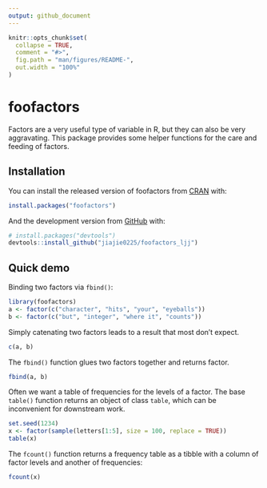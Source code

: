 ```yaml
---
output: github_document
---
```


<!-- README.md is generated from README.Rmd. Please edit that file -->

```r
knitr::opts_chunk$set(
  collapse = TRUE,
  comment = "#>",
  fig.path = "man/figures/README-",
  out.width = "100%"
)
```

# foofactors

<!-- badges: start -->
<!-- badges: end -->

Factors are a very useful type of variable in R, but they can also be very aggravating. This package provides some helper functions for the care and feeding of factors.


## Installation

You can install the released version of foofactors from [CRAN](https://CRAN.R-project.org) with:

``` r
install.packages("foofactors")
```

And the development version from [GitHub](https://github.com/) with:

``` r
# install.packages("devtools")
devtools::install_github("jiajie0225/foofactors_ljj")
```
  
## Quick demo

Binding two factors via `fbind()`:

```r
library(foofactors)
a <- factor(c("character", "hits", "your", "eyeballs"))
b <- factor(c("but", "integer", "where it", "counts"))
```

Simply catenating two factors leads to a result that most don't expect.

```r
c(a, b)
```

The `fbind()` function glues two factors together and returns factor.

```r
fbind(a, b)
```

Often we want a table of frequencies for the levels of a factor. The base `table()` function returns an object of class `table`, which can be inconvenient for downstream work.

```r
set.seed(1234)
x <- factor(sample(letters[1:5], size = 100, replace = TRUE))
table(x)
```

The `fcount()` function returns a frequency table as a tibble with a column of factor levels and another of frequencies:

```r
fcount(x)
```
